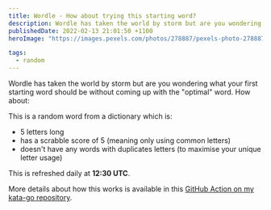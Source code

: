 ```yaml
---
title: Wordle - How about trying this starting word?
description: Wordle has taken the world by storm but are you wondering what your first starting word should be without coming up with the "optimal" word. How about ...
publishedDate: 2022-02-13 21:01:50 +1100
heroImage: "https://images.pexels.com/photos/278887/pexels-photo-278887.jpeg?auto=compress&cs=tinysrgb&dpr=1&w=500"

tags:
  - random
---
```


Wordle has taken the world by storm but are you wondering what your first starting word should be without coming up with the "optimal" word. How about:


<GitHubGist
  id="d1434147ff1c821218fb53f1f7206174"
  file="wordle-starting-word.txt"
/>

This is a random word from a dictionary which is:

- 5 letters long
- has a scrabble score of 5 (meaning only using common letters)
- doesn't have any words with duplicates letters (to maximise your unique letter usage)

This is refreshed daily at **12:30 UTC**.

More details about how this works is available in this [GitHub Action on my kata-go repository](https://github.com/marjamis/kata-go/blob/main/.github/workflows/wordle-push-to-gist.yml).
